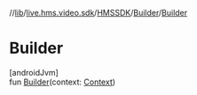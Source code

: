 //[lib](../../../../index)/[live.hms.video.sdk](../../index)/[HMSSDK](../index)/[Builder](index)/[Builder](-builder)

# Builder

[androidJvm]\
fun [Builder](-builder)(context: [Context](https://developer.android.com/reference/kotlin/android/content/Context.html))
